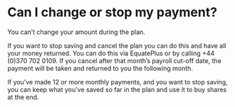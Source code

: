 # Can I change or stop my payment?

You can’t change your amount during the plan.

If you want to stop saving and cancel the plan you can do this and have all your money returned. You can do this via EquatePlus or by calling +44 (0)370 702 0109. If you cancel after that month’s payroll cut-off date, the payment will be taken and returned to you the following month.

If you’ve made 12 or more monthly payments, and you want to stop saving, you can keep what you’ve saved so far in the plan and use it to buy shares at the end.